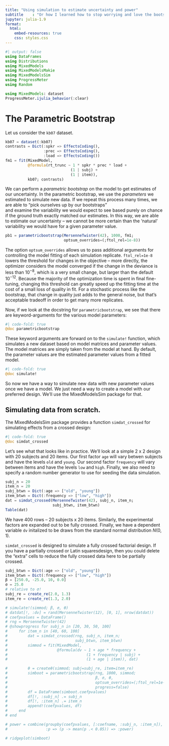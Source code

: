 ```yaml
---
title: "Using simulation to estimate uncertainty and power"
subtitle    : "Or how I learned how to stop worrying and love the bootstrap"
jupyter: julia-1.9
format:
  html:
    embed-resources: true
    css: styles.css
---
```


```julia
#| output: false
using DataFrames
using Distributions
using MixedModels
using MixedModelsMakie
using MixedModelsSim
using ProgressMeter
using Random

using MixedModels: dataset
ProgressMeter.ijulia_behavior(:clear)
```

# The Parametric Bootstrap

Let us consider the `kb07` dataset.

```julia
kb07 = dataset(:kb07)
contrasts = Dict(:spkr => EffectsCoding(),
                 :prec => EffectsCoding(),
                 :load => EffectsCoding())
fm1 = fit(MixedModel, 
          @formula(rt_trunc ~ 1 * spkr * prec * load + 
                             (1 | subj) + 
                             (1 | item)),
          kb07; contrasts)
```          

We can perform a *parametric bootstrap* on the model to get estimates of our uncertainty.
In the parametric bootstrap, we use the *parameters* we estimated to simulate new data. 
If we repeat this process many times, we are able to "pick ourselves up by our bootstraps"  
and examine the variability we would expect to see based purely on chance if the ground truth 
exactly matched our estimates.
In this way, we are able to estimate our uncertainty -- we cannot be more certain than the 'natural'
variability we would have for a given parameter value.

```julia
pb1 = parametricbootstrap(MersenneTwister(42), 1000, fm1; 
                          optsum_overrides=(;ftol_rel=1e-8))
```


:::{.callout-tip collapse=true, title="`optsum_overrides`"}
The option `optsum_overrides` allows us to pass additional arguments for controlling the model fitting of each simulation replicate.
`ftol_rel=1e-8` lowers the threshold for changes in the objective -- more directly, the optimizer considers the model converged if the change in the deviance is less than $10^{-8}$, which is a very small change, but larger than the default $10^{-12}$. Because the majority of the optimization time is spent in final fine-tuning, changing this threshold can greatly speed up the fitting time at the cost of a small loss of quality in fit. For a stochastic process like the bootstrap, that change in quality just adds to the general noise, but that's acceptable tradeoff in order to get many more replicates. 
:::

Now, if we look at the docstring for `parametricbootstrap`, we see that there are keyword-arguments for the various model parameters:

:::{.border id="docstring"}
```julia
#| code-fold: true
@doc parametricbootstrap
```
:::

These keyword arguments are forward on to the `simulate!` function, which simulates a new dataset based on model matrices and parameter values. 
The model matrices are simply taken from the model at hand. 
By default, the parameter values are the estimated parameter values from a fitted model. 

:::{.border id="docstring"}
```julia
#| code-fold: true
@doc simulate!
```
:::

So now we have a way to simulate new data with new parameter values once we have a model. 
We just need a way to create a model with our preferred design.
We'll use the MixedModelsSim package for that.

## Simulating data from scratch.

The MixedModelsSim package provides a function `simdat_crossed` for simulating effects from a crossed design:

:::{.border id="docstring"}
```julia
#| code-fold: true
@doc simdat_crossed
```
:::

Let's see what that looks like in practice. 
We'll look at a simple 2 x 2 design with 20 subjects and 20 items.
Our first factor `age` will vary betwen subjects and have the levels `old` and `young`.
Our second factor `frequency` will vary between items and have the levels `low` and `high`.
Finally, we also need to specify a random number generator to use for seeding the data simulation.

```julia
subj_n = 20
item_n = 20
subj_btwn = Dict(:age => ["old", "young"])
item_btwn = Dict(:frequency => ["low", "high"])
dat = simdat_crossed(MersenneTwister(42), subj_n, item_n; 
                     subj_btwn, item_btwn)               
Table(dat)
```

We have 400 rows -- 20 subjects x 20 items.
Similarly, the experimental factors are expanded out to be fully crossed. 
Finally, we have a dependent variable `dv` initalized to be draws from the standard normal distribution $N(0,1)$.

:::{.callout-note title="Latin squares, partial crossing, and continuous covariates"}
`simdat_crossed` is designed to simulate a fully crossed factorial design. 
If you have a partially crossed or Latin squaresdesign, then you could delete the "extra" cells to reduce the fully crossed data here to be partially crossed.
:::


```julia
subj_btwn = Dict(:age => ["old", "young"])
item_btwn = Dict(:frequency => ["low", "high"])
β = [250.0, -25.0, 10, 0.0]
σ = 25.0
# relative to σ!
subj_re = create_re(2.0, 1.3)
item_re = create_re(1.3, 2.0)
```

```julia
# simulate!(simmod; β, σ, θ)
# datdat[!, :dv] = rand(MersenneTwister(12), [0, 1], nrow(datdat))
# coefpvalues = DataFrame()
# rng = MersenneTwister(42)
# @showprogress for subj_n in [20, 30, 50, 100]
#     for item_n in [40, 60, 100]
#         dat = simdat_crossed(rng, subj_n, item_n; 
#                              subj_btwn, item_btwn)
#         simmod = fit(MixedModel, 
#                      @formula(dv ~ 1 + age * frequency + 
#                                   (1 + frequency | subj) + 
#                                   (1 + age | item)), dat)

#         θ = createθ(simmod; subj=subj_re, item=item_re)
#         simboot = parametricbootstrap(rng, 1000, simmod; 
#                                       β, σ, θ, 
#                                       optsum_overrides=(;ftol_rel=1e-8),
#                                       progress=false)
#         df = DataFrame(simboot.coefpvalues)
#         df[!, :subj_n] .= subj_n
#         df[!, :item_n] .= item_n      
#         append!(coefpvalues, df)                                
#     end
# end
```

```julia
# power = combine(groupby(coefpvalues, [:coefname, :subj_n, :item_n]), 
#                 :p => (p -> mean(p .< 0.05)) => :power)
```

```julia
# ridgeplot(simboot)
```
